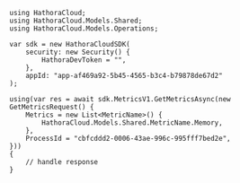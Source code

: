```unity GetMetrics.
using HathoraCloud;
using HathoraCloud.Models.Shared;
using HathoraCloud.Models.Operations;

var sdk = new HathoraCloudSDK(
    security: new Security() {
        HathoraDevToken = "",
    },
    appId: "app-af469a92-5b45-4565-b3c4-b79878de67d2"
);

using(var res = await sdk.MetricsV1.GetMetricsAsync(new GetMetricsRequest() {
    Metrics = new List<MetricName>() {
        HathoraCloud.Models.Shared.MetricName.Memory,
    },
    ProcessId = "cbfcddd2-0006-43ae-996c-995fff7bed2e",
}))
{
    // handle response
}
```
